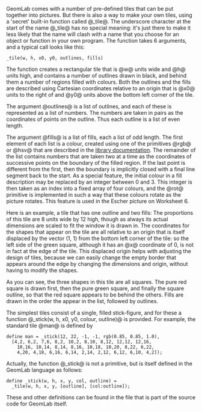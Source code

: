 {{GeomLab}}
GeomLab comes with a number of pre-defined tiles that can be put
together into pictures.  But there is also a way to make your own
tiles, using a 'secret' built-in function called @_tile@.
The underscore character at the start of the name @_tile@
has no special meaning: it's just there to make it less likely that
the name will clash with a name that you choose for an object or
function in your own program.
The function takes 6 arguments, and a typical call looks like
this:
 _tile(w, h, x0, y0, outlines, fills)
The function creates a rectangular tile that is @w@
units wide and @h@ units high, and contains a number of
outlines drawn in 
black, and behind them a number of regions filled with colours.  Both
the outlines and the fills are described using Cartesian coordinates
relative to an origin that is @x0@ units to the right of and
@y0@ units above the bottom left corner of the tile.

The argument @outlines@ is a list of outlines,
and each of these is represented as a list of numbers.  The numbers
are taken in pairs as the coordinates of points on the outline.  Thus
each outline is a list of even length.

The argument @fills@ is a list of fills, each a list of odd
length.  The first element of each list is a colour, created using one
of the primitives @rgb@ or @hsv@ that are
described in the [[The GeomLab library|library documentation]].
The remainder of the list contains numbers that are taken two at a time
as the coordinates of successive points on the boundary of the filled
region.  If the last point is different from the first, then the
boundary is implicitly closed with a final line segment back to the
start.  As a special feature, the initial colour in a fill description
may be replaced by an integer between 0 and 3.  This integer is then
taken as an index into a fixed array of four colours, and the
@rot@ primitive is implemented in such a way that these
colours rotate as the picture rotates.  This feature is used in the
Escher picture on Worksheet&nbsp;6.

Here is an example, a tile that has one outline and two fills:
{{GeomPic|tile1|_tile(8, 12, 1, 1, <nowiki>[[</nowiki>1,0, 5,0, 5,4, 1,4, 1,0]],<br>&nbsp;&nbsp;<nowiki>[[</nowiki>red, 2,3, 6,3, 6,7, 2,7],<br>&nbsp;&nbsp;&nbsp;&nbsp;[green, 0,6, 4,6, 4,10, 0,10]])|tile1}}
The proportions of this tile are 8 units wide by 12 high, though as
always its actual dimensions are scaled to fit the window it is drawn
in.  The coordinates for the shapes that appear on the tile are all
relative to an origin that is itself displaced by the vector (1, 1)
from the bottom left corner of the tile: so the left side of the green
square, although it has an @x@ coordinate of 0, is not in
fact at the edge of the tile.  This displaced origin helps with
adjusting the design of tiles, because we can easily change the empty
border that appears around the edge by changing the dimensions and
origin, without having to modify the shapes.

As you can see, the three shapes in this tile are all squares.  The
pure red square is drawn first, then the 
pure green square, and finally the
square outline, so that the red square appears to be behind the
others.  Fills are drawn in the order the appear in the list, followed
by outlines. 

The simplest tiles consist of a single, filled stick-figure, and for
these a function @_stick(w, h, x0, y0, colour, outline)@ is provided.
For example, the standard tile @man@ is defined by
 define man = _stick(12, 22, -1, -1, rgb(0.85, 0.85, 1.0),
   [4,2, 6,2, 7,6, 8,2, 10,2, 8,10, 8,12, 12,12, 12,16,
     10,16, 10,14, 8,14, 8,16, 10,18, 10,20, 8,22, 6,22,
     4,20, 4,18, 6,16, 6,14, 2,14, 2,12, 6,12, 6,10, 4,2]);
Actually, the function @_stick@ is not a primitive, but
is itself defined in the GeomLab language as follows:
 define _stick(w, h, x, y, col, outline) =
   _tile(w, h, x, y, [outline], [col:outline]);
These and other definitions can be found in the file 
{{GeomSource|prelude.txt}} that is part of the source code 
for GeomLab itself.